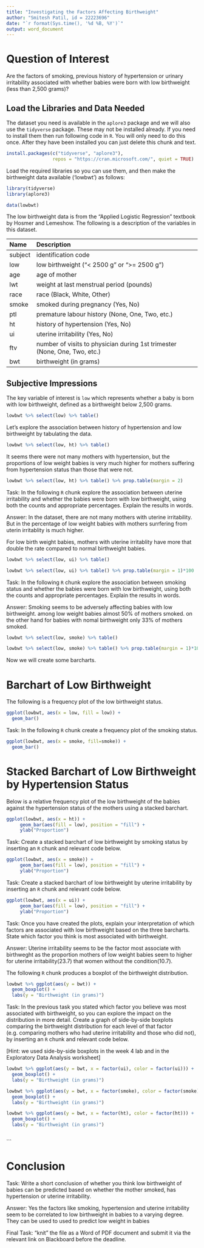 ```yaml
---
title: "Investigating the Factors Affecting Birthweight"
author: "Smitesh Patil, id = 22223696"
date: "`r format(Sys.time(), '%d %B, %Y')`"
output: word_document
---
```



# Question of Interest 

Are the factors of smoking, previous history of hypertension or urinary irritability associated with whether babies were born with low birthweight (less than 2,500 grams)?

## Load the Libraries and Data Needed

The dataset you need is available in the `aplore3` package and we will also use the `tidyverse` package. These may not be installed already. If you need to install them then run following code in `R`. You will only need to do this once. After they have been installed you can just delete this chunk and text.

```r
install.packages(c("tidyverse", "aplore3"), 
                 repos = "https://cran.microsoft.com/", quiet = TRUE)
```

Load the required libraries so you can use them, and then make the birthweight data available ('lowbwt') as follows:   

```r
library(tidyverse)
library(aplore3)

data(lowbwt)
```

The low birthweight data is from the "Applied Logistic Regression" textbook by Hosmer and Lemeshow. The following is a description of the variables in this dataset.

|Name|	Description|
|:------|:------------------------------------------------------------------------|
|subject| identification code|
|low |low birthweight ("< 2500 g" or ">= 2500 g")|
|age |age of mother|
|lwt|weight at last menstrual period (pounds)|
|race |race (Black, White, Other)|
|smoke |smoked during pregnancy (Yes, No)|
|ptl |premature labour history (None, One, Two, etc.)|
|ht |history of hypertension (Yes, No)|
|ui |uterine irritability  (Yes, No)|
|ftv |number of visits to physician during 1st trimester (None, One, Two, etc.)|
|bwt |birthweight (in grams)|

## Subjective Impressions

The key variable of interest is `low` which represents whether a baby is born with low birthweight, defined as a birthweight below 2,500 grams.

```r
lowbwt %>% select(low) %>% table()
```

Let's explore the association between history of hypertension and low birthweight by tabulating the data.

```r
lowbwt %>% select(low, ht) %>% table()
```

It seems there were not many mothers with hypertension, but the proportions of low weight babies is very much higher for mothers suffering from hypertension status than those that were not.

```r
lowbwt %>% select(low, ht) %>% table() %>% prop.table(margin = 2)
```

Task: In the following `R` chunk explore the association between uterine irritability and whether the babies were born with low birthweight, using both the counts and appropriate percentages. Explain the results in words.

Answer:  In the dataset, there are not many mothers with uterine irritability.
But in the percentage of low weight babies with mothers surrfering from uterin irritablity is much higher.

For low birth weight babies, mothers with uterine irritablity have more that double the rate compared to normal birthweight babies.

```r
lowbwt %>% select(low, ui) %>% table() 

lowbwt %>% select(low, ui) %>% table() %>% prop.table(margin = 1)*100

```

Task: In the following `R` chunk explore the association between smoking status and whether the babies were born with low birthweight, using both the counts and appropriate percentages. Explain the results in words.

Answer: Smoking seems to be adversely affecting babies with low birthweight. among low weight babies almost 50% of mothers smoked. on the other hand for babies with nomal birthweight only 33% of mothers smoked.

```r

lowbwt %>% select(low, smoke) %>% table()

lowbwt %>% select(low, smoke) %>% table() %>% prop.table(margin = 1)*100

```

Now we will create some barcharts.

# Barchart of Low Birthweight

The following is a frequency plot of the low birthweight status.

```r
ggplot(lowbwt, aes(x = low, fill = low)) +
  geom_bar()
```

Task: In the following `R` chunk create a frequency plot of the smoking status.

```r
ggplot(lowbwt, aes(x = smoke, fill=smoke)) +
  geom_bar()

```


# Stacked Barchart of Low Birthweight by Hypertension Status

Below is a relative frequency plot of the low birthweight of the babies against the hypertension status of the mothers using a stacked barchart.

```r
ggplot(lowbwt, aes(x = ht)) +
     geom_bar(aes(fill = low), position = "fill") +
     ylab("Proportion")
```


Task: Create a stacked barchart of low birthweight by smoking status by inserting an `R` chunk and relevant code below.

```r

ggplot(lowbwt, aes(x = smoke)) +
     geom_bar(aes(fill = low), position = "fill") +
     ylab("Proportion")
```

Task: Create a stacked barchart of low birthweight by uterine irritability by inserting an `R` chunk and relevant code below.

```r

ggplot(lowbwt, aes(x = ui)) +
     geom_bar(aes(fill = low), position = "fill") +
     ylab("Proportion")

```



Task: Once you have created the plots, explain your interpretation of which factors are associated with low birthweight based on the three barcharts. State which factor you think is most associated with birthweight.

Answer: Uterine irritability seems to be the factor most associate with birthweght as the proportion mothers of low weight babies seem to higher for uterine irritability(23.7) that women without the condition(10.7).

The following `R` chunk produces a boxplot of the birthweight distribution.

```r
lowbwt %>% ggplot(aes(y = bwt)) +
  geom_boxplot() +
  labs(y = "Birthweight (in grams)")

```


Task: In the previous task you stated which factor you believe was most associated with birthweight, so you can explore the impact on the distribution in more detail. Create a graph of side-by-side boxplots comparing the birthweight distribution for each level of that factor (e.g. comparing mothers who had uterine irritability and those who did not), by inserting an `R` chunk and relevant code below.

[Hint: we used side-by-side boxplots in the week 4 lab and in the Exploratory Data Analysis worksheet]

```r
lowbwt %>% ggplot(aes(y = bwt, x = factor(ui), color = factor(ui))) +
  geom_boxplot() +
  labs(y = "Birthweight (in grams)")

lowbwt %>% ggplot(aes(y = bwt, x = factor(smoke), color = factor(smoke))) +
  geom_boxplot() +
  labs(y = "Birthweight (in grams)")

lowbwt %>% ggplot(aes(y = bwt, x = factor(ht), color = factor(ht))) +
  geom_boxplot() +
  labs(y = "Birthweight (in grams)")



```
```

# Conclusion

Task: Write a short conclusion of whether you think low birthweight of babies can be predicted based on whether the mother smoked, has hypertension or uterine irritability.

Answer: Yes the factors like smoking, hypertension and uterine irritability seem to be correlated to low birthweight in babies to a varying degree. They can be used to used to predict low weight in babies


Final Task: "knit" the file as a Word of PDF document and submit it via the relevant link on Blackboard before the deadline.



